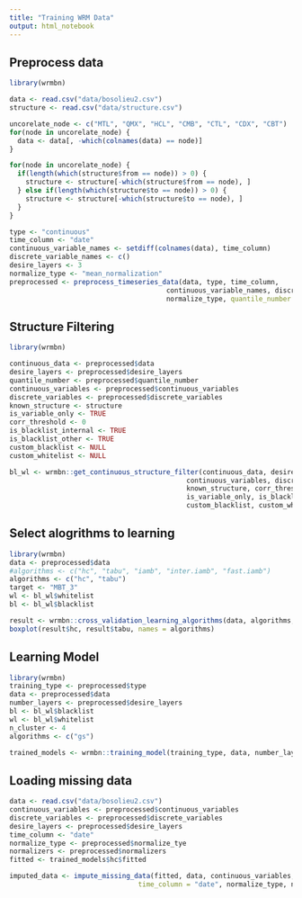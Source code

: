 ```yaml
---
title: "Training WRM Data"
output: html_notebook
---
```


## Preprocess data
```r
library(wrmbn)

data <- read.csv("data/bosolieu2.csv")
structure <- read.csv("data/structure.csv")

uncorelate_node <- c("MTL", "QMX", "HCL", "CMB", "CTL", "CDX", "CBT")
for(node in uncorelate_node) {
  data <- data[, -which(colnames(data) == node)]
}

for(node in uncorelate_node) {
  if(length(which(structure$from == node)) > 0) {
    structure <- structure[-which(structure$from == node), ]
  } else if(length(which(structure$to == node)) > 0) {
    structure <- structure[-which(structure$to == node), ]
  }
}

type <- "continuous"
time_column <- "date"
continuous_variable_names <- setdiff(colnames(data), time_column)
discrete_variable_names <- c()
desire_layers <- 3
normalize_type <- "mean_normalization"
preprocessed <- preprocess_timeseries_data(data, type, time_column,
                                       continuous_variable_names, discrete_variable_names, desire_layers,
                                       normalize_type, quantile_number = -1)
```
## Structure Filtering
```r
library(wrmbn)

continuous_data <- preprocessed$data
desire_layers <- preprocessed$desire_layers
quantile_number <- preprocessed$quantile_number
continuous_variables <- preprocessed$continuous_variables
discrete_variables <- preprocessed$discrete_variables
known_structure <- structure
is_variable_only <- TRUE
corr_threshold <- 0
is_blacklist_internal <- TRUE
is_blacklist_other <- TRUE
custom_blacklist <- NULL
custom_whitelist <- NULL

bl_wl <- wrmbn::get_continuous_structure_filter(continuous_data, desire_layers, quantile_number,
                                            continuous_variables, discrete_variables,
                                            known_structure, corr_threshold, is_blacklist_internal,
                                            is_variable_only, is_blacklist_other,
                                            custom_blacklist, custom_whitelist)
```

## Select alogrithms to learning
```r
library(wrmbn)
data <- preprocessed$data
#algorithms <- c("hc", "tabu", "iamb", "inter.iamb", "fast.iamb")
algorithms <- c("hc", "tabu")
target <- "MBT_3"
wl <- bl_wl$whitelist
bl <- bl_wl$blacklist

result <- wrmbn::cross_validation_learning_algorithms(data, algorithms, wl, bl, target, n_cluster = 4, debug = TRUE)
boxplot(result$hc, result$tabu, names = algorithms)
```


## Learning Model
```r
library(wrmbn)
training_type <- preprocessed$type
data <- preprocessed$data
number_layers <- preprocessed$desire_layers
bl <- bl_wl$blacklist
wl <- bl_wl$whitelist
n_cluster <- 4
algorithms <- c("gs")

trained_models <- wrmbn::training_model(training_type, data, number_layers, bl, wl, n_cluster, algorithms, number_bootstrap = 500, debug = FALSE)

```

## Loading missing data
```r

data <- read.csv("data/bosolieu2.csv")
continuous_variables <- preprocessed$continuous_variables
discrete_variables <- preprocessed$discrete_variables
desire_layers <- preprocessed$desire_layers
time_column <- "date"
normalize_type <- preprocessed$normalize_tye
normalizers <- preprocessed$normalizers
fitted <- trained_models$hc$fitted

imputed_data <- impute_missing_data(fitted, data, continuous_variables, discrete_variables,
                                time_column = "date", normalize_type, normalizers, debug = FALSE)


```







